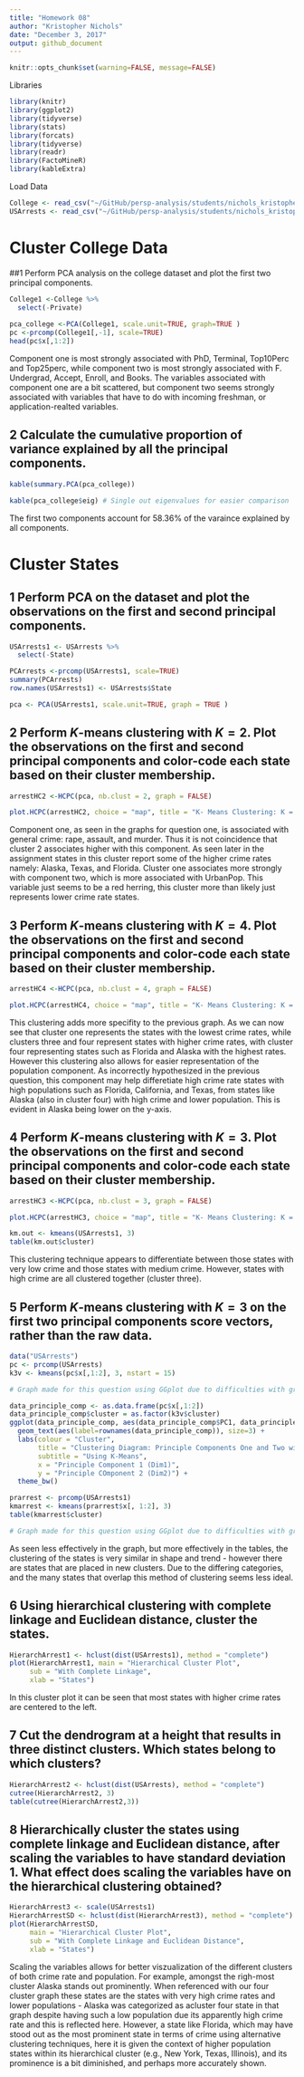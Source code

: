 ```yaml
---
title: "Homework 08"
author: "Kristopher Nichols"
date: "December 3, 2017"
output: github_document
---
```

```r
knitr::opts_chunk$set(warning=FALSE, message=FALSE)
```

Libraries
```r
library(knitr)
library(ggplot2)
library(tidyverse)
library(stats)
library(forcats)
library(tidyverse)
library(readr)
library(FactoMineR) 
library(kableExtra)
```

Load Data
```r
College <- read_csv("~/GitHub/persp-analysis/students/nichols_kristopher/Data for HW8/College.csv")
USArrests <- read_csv("~/GitHub/persp-analysis/students/nichols_kristopher/Data for HW8/USArrests.csv")
```

# Cluster College Data
##1 Perform PCA analysis on the college dataset and plot the first two principal components. 

```r
College1 <-College %>% 
  select(-Private)
  
pca_college <-PCA(College1, scale.unit=TRUE, graph=TRUE )
pc <-prcomp(College1[,-1], scale=TRUE)
head(pc$x[,1:2])
```

Component one is most strongly associated with PhD, Terminal, Top10Perc and Top25perc, while component two is most strongly associated with F. Undergrad, Accept, Enroll, and Books. The variables associated with component one are a bit scattered, but component two seems strongly associated with variables that have to do with incoming freshman, or application-realted variables.

## 2 Calculate the cumulative proportion of variance explained by all the principal components.

```r
kable(summary.PCA(pca_college))

kable(pca_college$eig) # Single out eigenvalues for easier comparison
```

The first two components account for 58.36% of the varaince explained by all components.

# Cluster States
## 1 Perform PCA on the dataset and plot the observations on the first and second principal components.

```r
USArrests1 <- USArrests %>% 
  select(-State)

PCArrests <-prcomp(USArrests1, scale=TRUE)
summary(PCArrests)
row.names(USArrests1) <- USArrests$State

pca <- PCA(USArrests1, scale.unit=TRUE, graph = TRUE )
```

## 2 Perform $K$-means clustering with $K=2$. Plot the observations on the first and second principal components and color-code each state based on their cluster membership.

```r
arrestHC2 <-HCPC(pca, nb.clust = 2, graph = FALSE)

plot.HCPC(arrestHC2, choice = "map", title = "K- Means Clustering: K = 2")
```

Component one, as seen in the graphs for question one, is associated with general crime: rape, assault, and murder. Thus it is not coincidence that cluster 2 associates higher with this component. As seen later in the assignment states in this cluster report some of the higher crime rates namely: Alaska, Texas, and Florida. Cluster one associates more strongly with component two, which is more associated with UrbanPop. This variable just seems to be a red herring, this cluster more than likely just represents lower crime rate states.

## 3 Perform $K$-means clustering with $K=4$. Plot the observations on the first and second principal components and color-code each state based on their cluster membership.

```r
arrestHC4 <-HCPC(pca, nb.clust = 4, graph = FALSE)

plot.HCPC(arrestHC4, choice = "map", title = "K- Means Clustering: K = 4")
```

This clustering adds more specifity to the previous graph. As we can now see that cluster one represents the states with the lowest crime rates, while clusters three and four represent states with higher crime rates, with cluster four representing states such as Florida and Alaska with the highest rates. However this clustering also allows for easier representation of the population component. As incorrectly hypothesized in the previous question, this component may help differetiate high crime rate states with high populations such as Florida, California, and Texas, from states like Alaska (also in cluster four) with high crime and lower population. This is evident in Alaska being lower on the y-axis.

## 4 Perform $K$-means clustering with $K=3$. Plot the observations on the first and second principal components and color-code each state based on their cluster membership.

```r
arrestHC3 <-HCPC(pca, nb.clust = 3, graph = FALSE)

plot.HCPC(arrestHC3, choice = "map", title = "K- Means Clustering: K = 3")

km.out <- kmeans(USArrests1, 3)
table(km.out$cluster)
```

This clustering technique appears to differentiate between those states with very low crime and those states with medium crime. However, states with high crime are all clustered together (cluster three).

## 5 Perform $K$-means clustering with $K=3$ on the first two principal components score vectors, rather than the raw data.

```r
data("USArrests")
pc <- prcomp(USArrests)
k3v <- kmeans(pc$x[,1:2], 3, nstart = 15)

# Graph made for this question using GGplot due to difficulties with graphin vector values. Labeled axes with Dim1 and Dim2 to allay confusion in comparison. Also included tables to assist with comparing slightly different graphs.

data_principle_comp <- as.data.frame(pc$x[,1:2]) 
data_principle_comp$cluster = as.factor(k3v$cluster)
ggplot(data_principle_comp, aes(data_principle_comp$PC1, data_principle_comp$PC2, color=cluster)) +
  geom_text(aes(label=rownames(data_principle_comp)), size=3) +
  labs(colour = "Cluster", 
       title = "Clustering Diagram: Principle Components One and Two with Score Vectors", 
       subtitle = "Using K-Means", 
       x = "Principle Component 1 (Dim1)",
       y = "Principle COmponent 2 (Dim2)") +
  theme_bw()

prarrest <- prcomp(USArrests1)
kmarrest <- kmeans(prarrest$x[, 1:2], 3)
table(kmarrest$cluster)

# Graph made for this question using GGplot due to difficulties with graphin vector values. Labeled axes with Dim1 and Dim2 to allay confusion in comparison. Also included tables to assist with comparing slightly different graphs.
```

As seen less effectively in the graph, but more effectively in the tables, the clustering of the states is very similar in shape and trend - however there are states that are placed in new clusters. Due to the differing categories, and the many states that overlap this method of clustering seems less ideal. 

## 6 Using hierarchical clustering with complete linkage and Euclidean distance, cluster the states.

```r
HierarchArrest1 <- hclust(dist(USArrests1), method = "complete")
plot(HierarchArrest1, main = "Hierarchical Cluster Plot", 
     sub = "With Complete Linkage", 
     xlab = "States")
```

In this cluster plot it can be seen that most states with higher crime rates are centered to the left.

## 7 Cut the dendrogram at a height that results in three distinct clusters. Which states belong to which clusters?

```r
HierarchArrest2 <- hclust(dist(USArrests), method = "complete")
cutree(HierarchArrest2, 3)
table(cutree(HierarchArrest2,3))
```


## 8 Hierarchically cluster the states using complete linkage and Euclidean distance, after scaling the variables to have standard deviation $1$. What effect does scaling the variables have on the hierarchical clustering obtained?

```r
HierarchArrest3 <- scale(USArrests1)
HierarchArrestSD <- hclust(dist(HierarchArrest3), method = "complete")
plot(HierarchArrestSD, 
     main = "Hierarchical Cluster Plot", 
     sub = "With Complete Linkage and Euclidean Distance", 
     xlab = "States")
```

Scaling the variables allows for better viszualization of the different clusters of both crime rate and population. For example, amongst the righ-most cluster Alaska stands out prominently. When referenced with our four cluster graph these states are the states with very high crime rates and lower populations - Alaska was categorized as acluster four state in that graph despite having such a low population due its apparently high crime rate and this is reflected here. However, a state like Florida, which may have stood out as the most prominent state in terms of crime using alternative clustering techniques, here it is given the context of higher population states within its hierarchical cluster (e.g., New York, Texas, Illinois), and its prominence is a bit diminished, and perhaps more accurately shown. 